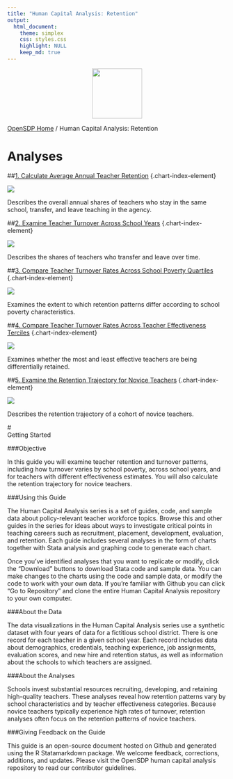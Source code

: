 ```yaml
---
title: "Human Capital Analysis: Retention"
output: 
  html_document:
    theme: simplex
    css: styles.css
    highlight: NULL
    keep_md: true
---
```


<div class="navbar navbar-default navbar-fixed-top" id="logo">
<div class="container">
<img src="OpenSDP-Banner_crimson.jpg" style="display: block; margin: 0 auto; height: 115px;">
</div>
</div>

[OpenSDP Home](http://opensdp.github.io)  /  Human Capital Analysis: Retention

# Analyses

##[1. Calculate Average Annual Teacher Retention](Average_Annual_Teacher_Retention.html) {.chart-index-element}

[![](Average_Annual_Teacher_Retention.png)](Average_Annual_Teacher_Retention.html)

Describes the overall annual shares of teachers who stay in the same school, transfer, and leave teaching in the agency.

##[2. Examine Teacher Turnover Across School Years](Teacher_Turnover_by_School_Year.html) {.chart-index-element}

[![](Teacher_Turnover_by_School_Year.png)](Teacher_Turnover_by School_Year.html)

Describes the shares of teachers who transfer and leave over time.

##[3. Compare Teacher Turnover Rates Across School Poverty Quartiles](Teacher_Turnover_by_School_Poverty_Quartile.html) {.chart-index-element}

[![](Teacher_Turnover_by_School_Poverty_Quartile.png)](Teacher_Turnover_by_School_Poverty_Quartile.html)

Examines the extent to which retention patterns differ according to school poverty characteristics.

##[4. Compare Teacher Turnover Rates Across Teacher Effectiveness Terciles](Teacher_Turnover_by_Teacher_Effectiveness_Tercile.html) {.chart-index-element}

[![](Teacher_Turnover_by_Teacher_Effectiveness_Tercile.png)](Teacher_Turnover_by_Teacher_Effectiveness_Tercile.html)

Examines whether the most and least effective teachers are being differentially retained.

##[5. Examine the Retention Trajectory for Novice Teachers](Novice_Teacher_Retention_Trajectory.html) {.chart-index-element}

[![](Novice_Teacher_Retention_Trajectory.png)](Novice_Teacher_Retention_Trajectory.html)

Describes the retention trajectory of a cohort of novice teachers.

#<br style="clear:both">Getting Started

###Objective

In this guide you will examine teacher retention and turnover patterns, including how turnover varies by school poverty, across school years, and for teachers with different effectiveness estimates. You will also calculate the retention trajectory for novice teachers.

###Using this Guide

The Human Capital Analysis series is a set of guides, code, and sample data about policy-relevant teacher workforce topics. Browse this and other guides in the series for ideas about ways to investigate critical points in teaching careers such as recruitment, placement, development, evaluation, and retention. Each guide includes several analyses in the form of charts together with Stata analysis and graphing code to generate each chart.

Once you've identified analyses that you want to replicate or modify, click the "Download" buttons to download Stata code and sample data. You can make changes to the charts using the code and sample data, or modify the code to work with your own data. If you're familiar with Github you can click "Go to Repository" and clone the entire Human Capital Analysis repository to your own computer.

###About the Data

The data visualizations in the Human Capital Analysis series use a synthetic dataset with four years of data for a fictitious school district. There is one record for each teacher in a given school year. Each record includes data about demographics, credentials, teaching experience, job assignments, evaluation scores, and new hire and retention status, as well as information about the schools to which teachers are assigned. 

###About the Analyses

Schools invest substantial resources recruiting, developing, and retaining high-quality teachers. These analyses reveal how retention patterns vary by school characteristics and by teacher effectiveness categories. Because novice teachers typically experience high rates of turnover, retention analyses often focus on the retention patterns of novice teachers.

###Giving Feedback on the Guide

This guide is an open-source document hosted on Github and generated using the R Statamarkdown package. We welcome feedback, corrections, additions, and updates. Please visit the OpenSDP human capital analysis repository to read our contributor guidelines.